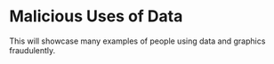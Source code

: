 # Malicious Uses of Data

This will showcase many examples of people using data and graphics fraudulently.

